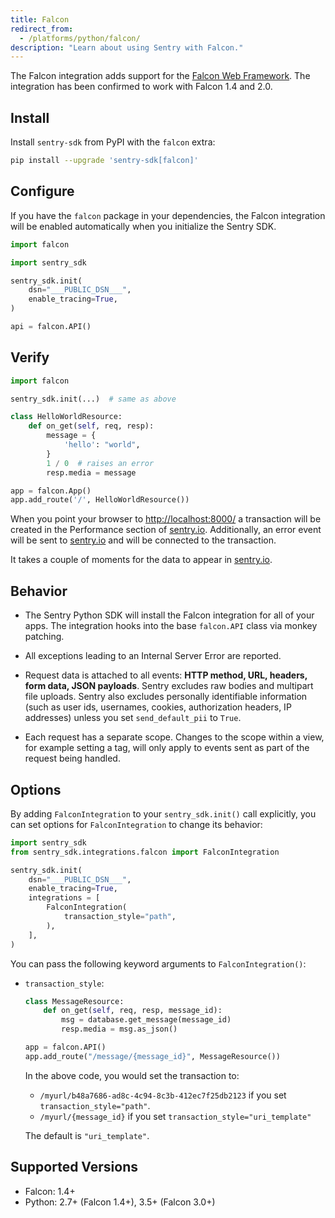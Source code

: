 ```yaml
---
title: Falcon
redirect_from:
  - /platforms/python/falcon/
description: "Learn about using Sentry with Falcon."
---
```


The Falcon integration adds support for the [Falcon Web Framework](https://falconframework.org/).
The integration has been confirmed to work with Falcon 1.4 and 2.0.

## Install

Install `sentry-sdk` from PyPI with the `falcon` extra:

```bash
pip install --upgrade 'sentry-sdk[falcon]'
```

## Configure

If you have the `falcon` package in your dependencies, the Falcon integration will be enabled automatically when you initialize the Sentry SDK.

<SignInNote />

```python
import falcon

import sentry_sdk

sentry_sdk.init(
    dsn="___PUBLIC_DSN___",
    enable_tracing=True,
)

api = falcon.API()
```

## Verify

```python
import falcon

sentry_sdk.init(...)  # same as above

class HelloWorldResource:
    def on_get(self, req, resp):
        message = {
            'hello': "world",
        }
        1 / 0  # raises an error
        resp.media = message

app = falcon.App()
app.add_route('/', HelloWorldResource())
```

When you point your browser to [http://localhost:8000/](http://localhost:8000/) a transaction will be created in the Performance section of [sentry.io](https://sentry.io). Additionally, an error event will be sent to [sentry.io](https://sentry.io) and will be connected to the transaction.

It takes a couple of moments for the data to appear in [sentry.io](https://sentry.io).

## Behavior

- The Sentry Python SDK will install the Falcon integration for all of your apps. The integration hooks into the base `falcon.API` class via monkey patching.

- All exceptions leading to an Internal Server Error are reported.

- Request data is attached to all events: **HTTP method, URL, headers, form data, JSON payloads**. Sentry excludes raw bodies and multipart file uploads. Sentry also excludes personally identifiable information (such as user ids, usernames, cookies, authorization headers, IP addresses) unless you set `send_default_pii` to `True`.

- Each request has a separate scope. Changes to the scope within a view, for example setting a tag, will only apply to events sent as part of the request being handled.

## Options

By adding `FalconIntegration` to your `sentry_sdk.init()` call explicitly, you can set options for `FalconIntegration` to change its behavior:

```python
import sentry_sdk
from sentry_sdk.integrations.falcon import FalconIntegration

sentry_sdk.init(
    dsn="___PUBLIC_DSN___",
    enable_tracing=True,
    integrations = [
        FalconIntegration(
            transaction_style="path",
        ),
    ],
)
```

You can pass the following keyword arguments to `FalconIntegration()`:

- `transaction_style`:

  ```python
  class MessageResource:
      def on_get(self, req, resp, message_id):
          msg = database.get_message(message_id)
          resp.media = msg.as_json()

  app = falcon.API()
  app.add_route("/message/{message_id}", MessageResource())
  ```

  In the above code, you would set the transaction to:

  - `/myurl/b48a7686-ad8c-4c94-8c3b-412ec7f25db2123` if you set `transaction_style="path"`.
  - `/myurl/{message_id}` if you set `transaction_style="uri_template"`

  The default is `"uri_template"`.

## Supported Versions

- Falcon: 1.4+
- Python: 2.7+ (Falcon 1.4+), 3.5+ (Falcon 3.0+)
